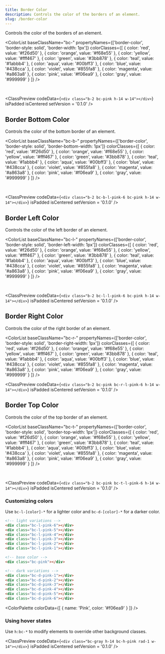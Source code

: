 ```yaml
---
title: Border Color
description: Controls the color of the borders of an element.
slug: /border-color
---
```



Controls the color of the borders of an element.

<ColorList 
  baseClassName="bc-" 
  propertyNames={['border-color', 'border-style: solid', 'border-width: 1px']} 
  colorClasses={[
    { color: 'red', value: '#f26d50' },
    { color: 'orange', value: '#f68e55' },
    { color: 'yellow', value: '#fff467' },
    { color: 'green', value: '#3bb878' },
    { color: 'teal', value: '#1abbb4' },
    { color: 'aqua', value: '#00bff3' },
    { color: 'blue', value: '#438cca' },
    { color: 'violet', value: '#855fa8' },
    { color: 'magenta', value: '#a863a8' },
    { color: 'pink', value: '#f06ea9' },
    { color: 'gray', value: '#999999' }
  ]}
/>

<br />

<ClassPreview
  codeData={`<div class="b-2 bc-pink h-14 w-14"></div>`}
  isPadded
  isCentered
  setVersion = '0.1.0'
/>

## Border Bottom Color

Controls the color of the bottom border of an element.

<ColorList 
  baseClassName="bc-b-" 
  propertyNames={['border-color', 'border-style: solid', 'border-bottom-width: 1px']} 
  colorClasses={[
    { color: 'red', value: '#f26d50' },
    { color: 'orange', value: '#f68e55' },
    { color: 'yellow', value: '#fff467' },
    { color: 'green', value: '#3bb878' },
    { color: 'teal', value: '#1abbb4' },
    { color: 'aqua', value: '#00bff3' },
    { color: 'blue', value: '#438cca' },
    { color: 'violet', value: '#855fa8' },
    { color: 'magenta', value: '#a863a8' },
    { color: 'pink', value: '#f06ea9' },
    { color: 'gray', value: '#999999' }
  ]}
/>

<br />

<ClassPreview
  codeData={`<div class="b-2 bc-b-l-pink-6 bc-pink h-14 w-14"></div>`}
  isPadded
  isCentered
  setVersion = '0.1.0'
/>

## Border Left Color

Controls the color of the left border of an element.

<ColorList 
  baseClassName="bc-l-" 
  propertyNames={['border-color', 'border-style: solid', 'border-left-width: 1px']} 
  colorClasses={[
    { color: 'red', value: '#f26d50' },
    { color: 'orange', value: '#f68e55' },
    { color: 'yellow', value: '#fff467' },
    { color: 'green', value: '#3bb878' },
    { color: 'teal', value: '#1abbb4' },
    { color: 'aqua', value: '#00bff3' },
    { color: 'blue', value: '#438cca' },
    { color: 'violet', value: '#855fa8' },
    { color: 'magenta', value: '#a863a8' },
    { color: 'pink', value: '#f06ea9' },
    { color: 'gray', value: '#999999' }
  ]}
/>

<br />

<ClassPreview
  codeData={`<div class="b-2 bc-l-l-pink-6 bc-pink h-14 w-14"></div>`}
  isPadded
  isCentered
  setVersion = '0.1.0'
/>

## Border Right Color

Controls the color of the right border of an element.

<ColorList 
  baseClassName="bc-r-" 
  propertyNames={['border-color', 'border-style: solid', 'border-right-width: 1px']} 
  colorClasses={[
    { color: 'red', value: '#f26d50' },
    { color: 'orange', value: '#f68e55' },
    { color: 'yellow', value: '#fff467' },
    { color: 'green', value: '#3bb878' },
    { color: 'teal', value: '#1abbb4' },
    { color: 'aqua', value: '#00bff3' },
    { color: 'blue', value: '#438cca' },
    { color: 'violet', value: '#855fa8' },
    { color: 'magenta', value: '#a863a8' },
    { color: 'pink', value: '#f06ea9' },
    { color: 'gray', value: '#999999' }
  ]}
/>
<br />

<ClassPreview
  codeData={`<div class="b-2 bc-pink bc-r-l-pink-6 h-14 w-14"></div>`}
  isPadded
  isCentered
  setVersion = '0.1.0'
/>

## Border Top Color

Controls the color of the top border of an element.

<ColorList 
  baseClassName="bc-t-" 
  propertyNames={['border-color', 'border-style: solid', 'border-top-width: 1px']} 
  colorClasses={[
    { color: 'red', value: '#f26d50' },
    { color: 'orange', value: '#f68e55' },
    { color: 'yellow', value: '#fff467' },
    { color: 'green', value: '#3bb878' },
    { color: 'teal', value: '#1abbb4' },
    { color: 'aqua', value: '#00bff3' },
    { color: 'blue', value: '#438cca' },
    { color: 'violet', value: '#855fa8' },
    { color: 'magenta', value: '#a863a8' },
    { color: 'pink', value: '#f06ea9' },
    { color: 'gray', value: '#999999' }
  ]}
/>

<br />

<ClassPreview
  codeData={`<div class="b-2 bc-pink bc-t-l-pink-6 h-14 w-14"></div>`}
  isPadded
  isCentered
  setVersion = '0.1.0'
/>

### Customizing colors

Use `bc-l-[color]-*` for a lighter color and `bc-d-[color]-*` for a darker color.

```html
<!-- light variations -->
<div class="bc-l-pink-6"></div>
<div class="bc-l-pink-5"></div>
<div class="bc-l-pink-4"></div>
<div class="bc-l-pink-3"></div>
<div class="bc-l-pink-2"></div>
<div class="bc-l-pink-1"></div>

<!-- base color -->
<div class="bc-pink"></div>

<!-- dark variations -->
<div class="bc-d-pink-1"></div>
<div class="bc-d-pink-2"></div>
<div class="bc-d-pink-3"></div>
<div class="bc-d-pink-4"></div>
<div class="bc-d-pink-5"></div>
<div class="bc-d-pink-6"></div>
```

<ColorPalette
  colorData={[
    {
      name: 'Pink',
      color: '#f06ea9'
    }
  ]}
/>

### Using hover states

Use `h:bc-*` to modify elements to override other background classes.

<ClassPreview
  codeData={`<div class="bc-gray h-14 bc-h-pink rad-1 w-14"></div>`}
  isPadded
  isCentered
  setVersion = '0.1.0'
/>
